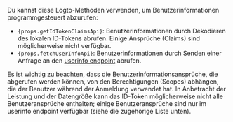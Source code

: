 Du kannst diese Logto-Methoden verwenden, um Benutzerinformationen programmgesteuert abzurufen:

- <code>{props.getIdTokenClaimsApi}</code>: Benutzerinformationen durch Dekodieren des lokalen
  ID-Tokens abrufen. Einige Ansprüche (Claims) sind möglicherweise nicht verfügbar.
- <code>{props.fetchUserInfoApi}</code>: Benutzerinformationen durch Senden einer Anfrage an den
  [userinfo endpoint](https://openid.net/specs/openid-connect-core-1_0.html#UserInfo) abrufen.

Es ist wichtig zu beachten, dass die Benutzerinformationsansprüche, die abgerufen werden können, von den Berechtigungen (Scopes) abhängen, die der Benutzer während der Anmeldung verwendet hat. In Anbetracht der Leistung und der Datengröße kann das ID-Token möglicherweise nicht alle Benutzeransprüche enthalten; einige Benutzeransprüche sind nur im userinfo endpoint verfügbar (siehe die zugehörige Liste unten).
